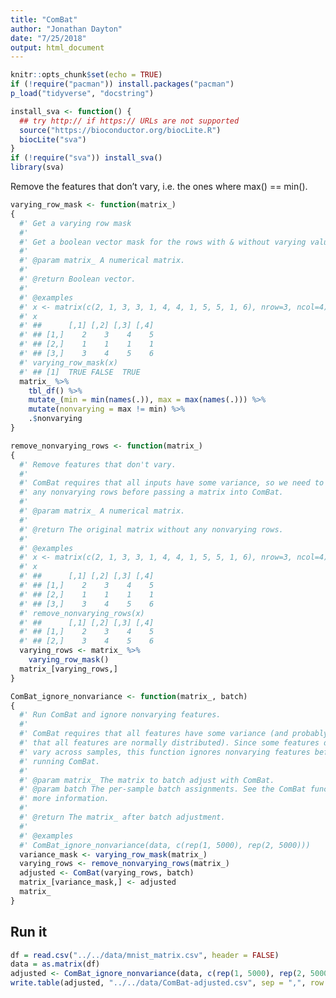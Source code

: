 ```yaml
---
title: "ComBat"
author: "Jonathan Dayton"
date: "7/25/2018"
output: html_document
---
```


```r
knitr::opts_chunk$set(echo = TRUE)
if (!require("pacman")) install.packages("pacman")
p_load("tidyverse", "docstring")

install_sva <- function() {
  ## try http:// if https:// URLs are not supported
  source("https://bioconductor.org/biocLite.R")
  biocLite("sva")
}
if (!require("sva")) install_sva()
library(sva)
```

Remove the features that don't vary, i.e. the ones where max() == min().

```r
varying_row_mask <- function(matrix_)
{
  #' Get a varying row mask
  #' 
  #' Get a boolean vector mask for the rows with & without varying values.
  #'
  #' @param matrix_ A numerical matrix.
  #' 
  #' @return Boolean vector.
  #'
  #' @examples
  #' x <- matrix(c(2, 1, 3, 3, 1, 4, 4, 1, 5, 5, 1, 6), nrow=3, ncol=4)
  #' x
  #' ##      [,1] [,2] [,3] [,4]
  #' ## [1,]    2    3    4    5
  #' ## [2,]    1    1    1    1
  #' ## [3,]    3    4    5    6
  #' varying_row_mask(x)
  #' ## [1]  TRUE FALSE  TRUE
  matrix_ %>%
    tbl_df() %>%
    mutate_(min = min(names(.)), max = max(names(.))) %>%
    mutate(nonvarying = max != min) %>%
    .$nonvarying
}

remove_nonvarying_rows <- function(matrix_)
{
  #' Remove features that don't vary.
  #'
  #' ComBat requires that all inputs have some variance, so we need to remove
  #' any nonvarying rows before passing a matrix into ComBat.
  #'
  #' @param matrix_ A numerical matrix.
  #'
  #' @return The original matrix without any nonvarying rows.
  #' 
  #' @examples
  #' x <- matrix(c(2, 1, 3, 3, 1, 4, 4, 1, 5, 5, 1, 6), nrow=3, ncol=4)
  #' x
  #' ##      [,1] [,2] [,3] [,4]
  #' ## [1,]    2    3    4    5
  #' ## [2,]    1    1    1    1
  #' ## [3,]    3    4    5    6
  #' remove_nonvarying_rows(x)
  #' ##      [,1] [,2] [,3] [,4]
  #' ## [1,]    2    3    4    5
  #' ## [2,]    3    4    5    6
  varying_rows <- matrix_ %>%
    varying_row_mask()
  matrix_[varying_rows,]
}

ComBat_ignore_nonvariance <- function(matrix_, batch)
{
  #' Run ComBat and ignore nonvarying features.
  #'
  #' ComBat requires that all features have some variance (and probably assumes
  #' that all features are normally distributed). Since some features don't
  #' vary across samples, this function ignores nonvarying features before
  #' running ComBat.
  #'
  #' @param matrix_ The matrix to batch adjust with ComBat.
  #' @param batch The per-sample batch assignments. See the ComBat function for
  #' more information.
  #' 
  #' @return The matrix_ after batch adjustment.
  #'
  #' @examples
  #' ComBat_ignore_nonvariance(data, c(rep(1, 5000), rep(2, 5000)))
  variance_mask <- varying_row_mask(matrix_)
  varying_rows <- remove_nonvarying_rows(matrix_)
  adjusted <- ComBat(varying_rows, batch)
  matrix_[variance_mask,] <- adjusted
  matrix_
}
```

## Run it

```r
df = read.csv("../../data/mnist_matrix.csv", header = FALSE)
data = as.matrix(df)
adjusted <- ComBat_ignore_nonvariance(data, c(rep(1, 5000), rep(2, 5000)))
write.table(adjusted, "../../data/ComBat-adjusted.csv", sep = ",", row.names = FALSE, col.names = FALSE)
```